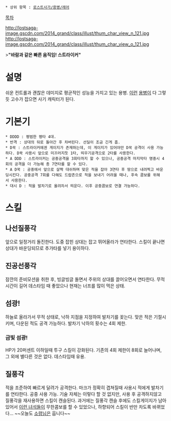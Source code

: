  * 상위 항목 : [[로스트사가/용병/레어]]

[[목차]]

http://lostsaga-image.gscdn.com/2014_grand/class/illust/thum_char_view_n_121.jpg
http://lostsaga-image.gscdn.com/2014_grand/class/illust/thum_char_view_o_121.jpg

>'''"바람과 같은 빠른 움직임! 스트라이커"'''

= 설명 =
쉬운 컨트롤과 괜찮은 데미지로 평균적인 성능을 가지고 있는 용병. [[리(로스트사가)|이런]] [[낭인(로스트사가)|용병]]이 다 그렇듯 고수가 잡으면 사기 캐릭터가 된다.

= 기본기 =
 * DDDD : 평범한 평타 4대.
 * 반격 : 상대의 뒤로 돌아간 후 차버린다. 선딜이 조금 긴게 흠.
 * D꾹 : 스트라이커에겐 게이지가 존재하는데, 이 게이지가 있어야만 D꾹 공격이 사용 가능하다. D꾹 사용시 앞으로 미끄러지듯 1타, 띄우기공격으로 2타를 사용한다.
 * A DDD : 스트라이커는 공중공격을 3회타까지 할 수 있으나, 공중공격 마지막타 명중시 4회의 공격을 더 가능해 총 7연타를 할 수 있다.
 * A D꾹 : 공중에서 앞으로 살짝 대쉬하며 맞은 적을 잡아 3연타 후 땅으로 내려찍고 바운딩시킨다. 공중공격 7회를 다해도 드랍존으로 적을 보내기 어려울 때나, 후속 콤보를 위해서 사용한다.
 * 대시 D : 적을 발차기로 올려차서 띄운다. 이후 공중콤보로 연결 가능하다.

= 스킬 =
== 나선질풍각 ==
앞으로 일정거리 돌진한다. 도중 잡힌 상대는 잡고 뛰어올라가 연타한다. 스킬이 끝나면 상대가 바운딩되므로 추가타를 넣기 용이하다.
== 진공선풍각 ==
잠깐의 준비모션을 취한 후, 빙글빙글 돌면서 주위의 상대를 끌어오면서 연타한다. 무적시간이 길어 데스타임 때 좋았으나 현재는 너프를 많이 먹은 상태.
== 섬광! ==
하늘로 올라가서 무적 상태로, 낙하 지점을 지정하여 발차기를 꽂는다. 맞은 적은 기절시키며, 다운된 적도 공격 가능하다. 발차기 낙하의 횟수는 4회 제한.

=== 금빛 섬광! ===
HP가 20퍼센트 이하일때 투구 스킬이 강화된다.
기존의 4회 제한이 8회로 늘어나며, 그 외에 별다른 것은 없다. 데스타임때 유용.

== 질풍각 ==
적을 조준하여 빠르게 달려가 공격한다. 마크가 정확히 겹쳐질때 사용시 적에게 발차기를 연타한다. 공중 사용 가능. 기술 자체는 이렇다 할 것 없지만, 사용 후 공격하지않고 질풍각을 재사용하면 스킬이 캔슬된다. 과거에는 질풍각 캔슬 후에도 스킬게이지가 남아있어서 [[진 키사라기(로스트사가)|이런 녀석]]들이 무한콤보를 할 수 있었으나, 하향되어 스킬이 반만 차도록 바뀌었다... ~~오늘도 [[진 키사라기(로스트사가)|소령]]님은 웁니다~~
